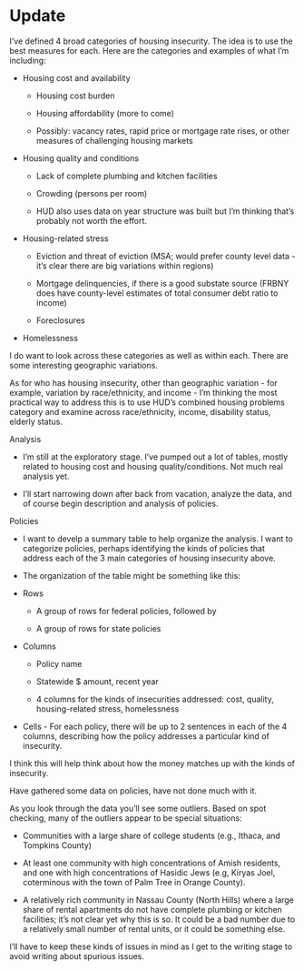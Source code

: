 # Update {.unnumbered}

I've defined 4 broad categories of housing insecurity. The idea is to use the best measures for each. Here are the categories and examples of what I'm including:

-   Housing cost and availability

    -   Housing cost burden

    -   Housing affordability (more to come)

    -   Possibly: vacancy rates, rapid price or mortgage rate rises, or other measures of challenging housing markets

-   Housing quality and conditions

    -   Lack of complete plumbing and kitchen facilities

    -   Crowding (persons per room)

    -   HUD also uses data on year structure was built but I'm thinking that's probably not worth the effort.

-   Housing-related stress

    -   Eviction and threat of eviction (MSA; would prefer county level data - it's clear there are big variations within regions)

    -   Mortgage delinquencies, if there is a good substate source (FRBNY does have county-level estimates of total consumer debt ratio to income)

    -   Foreclosures

-   Homelessness

I do want to look across these categories as well as within each. There are some interesting geographic variations.

As for who has housing insecurity, other than geographic variation - for example, variation by race/ethnicity, and income - I'm thinking the most practical way to address this is to use HUD's combined housing problems category and examine across race/ethnicity, income, disability status, elderly status.

Analysis

-   I'm still at the exploratory stage. I've pumped out a lot of tables, mostly related to housing cost and housing quality/conditions. Not much real analysis yet.

-   I'll start narrowing down after back from vacation, analyze the data, and of course begin description and analysis of policies.

Policies

-   I want to develp a summary table to help organize the analysis. I want to categorize policies, perhaps identifying the kinds of policies that address each of the 3 main categories of housing insecurity above.

-   The organization of the table might be something like this:

-   Rows

    -   A group of rows for federal policies, followed by

    -   A group of rows for state policies

-   Columns

    -   Policy name

    -   Statewide \$ amount, recent year

    -   4 columns for the kinds of insecurities addressed: cost, quality, housing-related stress, homelessness

-   Cells - For each policy, there will be up to 2 sentences in each of the 4 columns, describing how the policy addresses a particular kind of insecurity.

I think this will help think about how the money matches up with the kinds of insecurity.

Have gathered some data on policies, have not done much with it.

As you look through the data you'll see some outliers. Based on spot checking, many of the outliers appear to be special situations:

-   Communities with a large share of college students (e.g., Ithaca, and Tompkins County)

-   At least one community with high concentrations of Amish residents, and one with high concentrations of Hasidic Jews (e.g, Kiryas Joel, coterminous with the town of Palm Tree in Orange County).

-   A relatively rich community in Nassau County (North Hills) where a large share of rental apartments do not have complete plumbing or kitchen facilities; it's not clear yet why this is so. It could be a bad number due to a relatively small number of rental units, or it could be something else.

I'll have to keep these kinds of issues in mind as I get to the writing stage to avoid writing about spurious issues.
